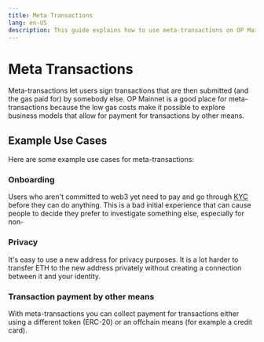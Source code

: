 ```yaml
---
title: Meta Transactions
lang: en-US
description: This guide explains how to use meta-transactions on OP Mainnet, which lets users sign transactions that are submitted and gas paid for by someone else.
---
```


# Meta Transactions

Meta-transactions let users sign transactions that are then submitted (and the gas paid for) by somebody else.
OP Mainnet is a good place for meta-transactions because the low gas costs make it possible to explore business models that allow for payment for transactions by other means.

## Example Use Cases

Here are some example use cases for meta-transactions:

### Onboarding

Users who aren't committed to web3 yet need to pay and go through [KYC](https://www.thalesgroup.com/en/markets/digital-identity-and-security/banking-payment/issuance/id-verification/know-your-customer) before they can do anything.
This is a bad initial experience that can cause people to decide they prefer to investigate something else, especially for non-

### Privacy

It's easy to use a new address for privacy purposes.
It is a lot harder to transfer ETH to the new address privately without creating a connection between it and your identity.

### Transaction payment by other means

With meta-transactions you can collect payment for transactions either using a different token (ERC-20) or an offchain means (for example a credit card).
